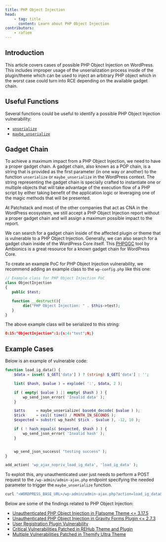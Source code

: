 ```yaml
---
title: PHP Object Injection
head:
    - tag: title
      content: Learn about PHP Object Injection
contributors:
    - rafiem
---
```




## Introduction

This article covers cases of possible PHP Object Injection on WordPress. This includes improper usage of the unserialization process inside of the plugin/theme which can be used to inject an arbitrary PHP object which in the worst case could turn into RCE depending on the available gadget chain.

<LinkCard
  title="Learn how to secure your code against PHP Object Injection"
  href="/academy/wordpress/securing-code/php-object-injection/"
/>

## Useful Functions

Several functions could be useful to identify a possible PHP Object Injection vulnerability:

- [`unserialize`](https://www.php.net/manual/en/function.unserialize.php)
- [`maybe_unserialize`](https://developer.wordpress.org/reference/functions/maybe_unserialize/)

## Gadget Chain

To achieve a maximum impact from a PHP Object Injection, we need to have a proper gadget chain. A gadget chain, also known as a POP chain, is a string that is provided as the first parameter (in one way or another) to the function `unserialize` or `maybe_unserialize` in the WordPress context. The string representing the gadget chain is specially crafted to instantiate one or multiple objects that will take advantage of the execution flow of a PHP script by either taking benefit of the application logic or leveraging one of the magic methods that will be presented.

At Patchstack and most of the other companies that act as CNA in the WordPress ecosystem, we still accept a PHP Object Injection report without a proper gadget chain and will assign a maximum possible impact to the report.

We can search for a gadget chain inside of the affected plugin or theme that is vulnerable to a PHP Object Injection. Generally, we can also search for a gadget chain inside of the WordPress Core itself. This [PHPGGC](https://github.com/ambionics/phpggc/tree/master/gadgetchains/WordPress) tool by Ambionics is a great resource for a known gadget chain for WordPress Core.

To create an example PoC for PHP Object Injection vulnerability, we recommend adding an example class to the `wp-config.php` like this one:

```php
// Example class for PHP Object Injection PoC
class ObjectInjection
{
   public $test;

   function __destruct(){
        die("PHP Object Injection: " . $this->test);
   }
}
```


The above example class will be serialized to this string:

```json
O:15:"ObjectInjection":1:{s:4:"test";N;}
```

## Example Cases

Below is an example of vulnerable code:

```php
function load_ig_data() {
	$data = isset( $_GET['data'] ) ? (string) $_GET['data'] : '';

	list( $hash, $value ) = explode( ':', $data, 2 );

	if ( empty( $value ) || empty( $hash ) ) {
		wp_send_json_error( 'Invalid data' );
	}

	$atts     = maybe_unserialize( base64_decode( $value ) );
	$tick     = ceil( time() / MONTH_IN_SECONDS );
	$expected = substr( wp_hash( $tick . $value ), -12, 10 );

	if ( ! hash_equals( $expected, $hash ) ) {
		wp_send_json_error( 'Invalid hash' );
	}


	wp_send_json_success( "testing success" );
}

add_action( 'wp_ajax_nopriv_load_ig_data', 'load_ig_data' );
```

To exploit this, any unauthenticated user just needs to perform a POST request to the `/wp-admin/admin-ajax.php` endpoint specifying the needed parameter to trigger the `maybe_unserialize` function.

```bash
curl "<WORDPRESS_BASE_URL>/wp-admin/admin-ajax.php?action=load_ig_data&data=x:<BASE64_ENCODEDED_OF_GENERATED_PHP_OBJECT_INJECTION_PAYLOAD"
```

Below are some of the findings related to PHP Object Injection:

- [Unauthenticated PHP Object Injection in Flatsome Theme \<= 3.17.5](https://patchstack.com/articles/unauthenticated-php-object-injection-in-flatsome-theme-3-17-5/)
- [Unauthenticated PHP Object Injection in Gravity Forms Plugin \<= 2.7.3](https://patchstack.com/articles/unauthenticated-php-object-injection-in-gravity-forms-plugin/)
- [User Registration Plugin Vulnerability](https://patchstack.com/articles/authenticated-php-object-injection-in-user-registration-plugin/)
- [Critical Vulnerabilities Patched in REHub Theme and Plugin](https://patchstack.com/articles/critical-vulnerabilities-patched-in-rehub-theme-and-plugin/)
- [Multiple Vulnerabilities Patched in Themify Ultra Theme](https://patchstack.com/articles/multiple-vulnerabilities-patched-in-themify-ultra-theme/)